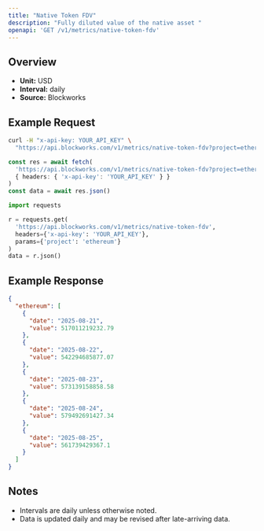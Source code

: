 ```yaml
---
title: "Native Token FDV"
description: "Fully diluted value of the native asset "
openapi: 'GET /v1/metrics/native-token-fdv'
---
```


## Overview

- **Unit:** USD
- **Interval:** daily
- **Source:** Blockworks

## Example Request

<CodeGroup>

```bash cURL
curl -H "x-api-key: YOUR_API_KEY" \
  "https://api.blockworks.com/v1/metrics/native-token-fdv?project=ethereum"
```

```typescript TypeScript
const res = await fetch(
  'https://api.blockworks.com/v1/metrics/native-token-fdv?project=ethereum',
  { headers: { 'x-api-key': 'YOUR_API_KEY' } }
)
const data = await res.json()
```

```python Python
import requests

r = requests.get(
  'https://api.blockworks.com/v1/metrics/native-token-fdv',
  headers={'x-api-key': 'YOUR_API_KEY'},
  params={'project': 'ethereum'}
)
data = r.json()
```

</CodeGroup>

## Example Response

```json
{
  "ethereum": [
    {
      "date": "2025-08-21",
      "value": 517011219232.79
    },
    {
      "date": "2025-08-22",
      "value": 542294685877.07
    },
    {
      "date": "2025-08-23",
      "value": 573139158858.58
    },
    {
      "date": "2025-08-24",
      "value": 579492691427.34
    },
    {
      "date": "2025-08-25",
      "value": 561739429367.1
    }
  ]
}
```

## Notes
- Intervals are daily unless otherwise noted.
- Data is updated daily and may be revised after late-arriving data.
